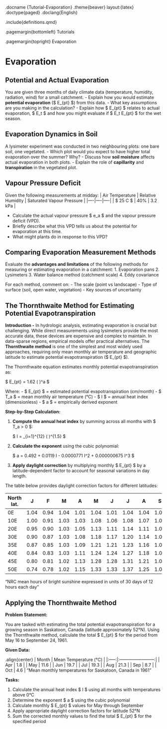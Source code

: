 .docname {Tutorial-Evaporation}
.theme{beaver} layout:{latex}
.doctype{paged}
.doclang{English}

.include{definitions.qmd}

.pagemargin{bottomleft}
    Tutorials

.pagemargin{topright}
    Evaporation

# Evaporation
## Potential and Actual Evaporation
You are given three months of daily climate data (temperature, humidity, radiation, wind) for a small catchment.
- Explain how you would estimate **potential evaporation** ($ E_{pt} $) from this data.
- What key assumptions are you making in the calculation?
- Explain how $ E_{pt} $ relates to actual evaporation, $ E_t $ and how you might evaluate if $ E_t \approx E_{pt} $ for the wet season.

## Evaporation Dynamics in Soil
A lysimeter experiment was conducted in two neighbouring plots: one bare soil, one vegetated.
- Which plot would you expect to have higher total evaporation over the summer? Why?
- Discuss how **soil moisture** affects actual evaporation in both plots.
- Explain the role of **capillarity** and **transpiration** in the vegetated plot.

## Vapour Pressure Deficit
Given the following measurements at midday:
| Air Temperature | Relative Humidity | Saturated Vapour Pressure |
|----|----|----|
| $ 25 \degree C $ | 40% | 3.2 kPa |

- Calculate the actual vapour pressure $ e_a $ and the vapour pressure deficit (VPD).
- Briefly describe what this VPD tells us about the potential for evaporation at this time.
- What might plants do in response to this VPD?


## Comparing Evaporation Measurement Methods
Evaluate the **advantages and limitations** of the following methods for measuring or estimating evaporation in a catchment:
1. Evaporation pans
2. Lysimeters
3. Water balance method (catchment scale)
4. Eddy covariance

For each method, comment on:
- The scale (point vs landscape)
- Type of surface (soil, open water, vegetation)
- Key sources of uncertainty


## The Thornthwaite Method for Estimating Potential Evapotranspiration
**Introduction -** In hydrologic analysis, estimating evaporation is crucial but challenging. While direct measurements using lysimeters provide the most accurate data, these devices are expensive and complex to maintain. In data-sparse regions, empirical models offer practical alternatives. The **Thornthwaite method** is one of the simplest and most widely used approaches, requiring only mean monthly air temperature and geographic latitude to estimate potential evapotranspiration ($ E_{pt} $).

The Thornthwaite equation estimates monthly potential evapotranspiration as:

$ E_{pt} = 1.62 \left( \frac{10 T_a}{I} \right)^a $

Where:
- $ E_{pt} $ = estimated potential evapotranspiration (cm/month)
- $ T_a $ = mean monthly air temperature (°C)
- $ I $ = annual heat index (dimensionless)
- $ a $ = empirically derived exponent

**Step-by-Step Calculation:**

1. **Compute the annual heat index** by summing across all months with $ T_a > 0 $:

   $ I = \sum_{i=1}^{12} \left( \frac{T_{ai}}{5} \right)^{1.5} $

2. **Calculate the exponent** using the cubic polynomial:

   $ a = 0.492 + 0.0119 I - 0.0000771 I^2 + 0.000000675 I^3 $

3. **Apply daylight correction** by multiplying monthly $ E_{pt} $ by a latitude-dependent factor to account for seasonal variations in day length.

The table below provides daylight correction factors for different latitudes:

| North lat. | J    | F    | M    | A    | M    | J    | J    | A    | S    | O    | N    | D    |
|------------|------|------|------|------|------|------|------|------|------|------|------|------|
| 0E         | 1.04 | 0.94 | 1.04 | 1.01 | 1.04 | 1.01 | 1.04 | 1.04 | 1.01 | 1.04 | 1.01 | 1.04 |
| 10E        | 1.00 | 0.91 | 1.03 | 1.03 | 1.08 | 1.06 | 1.08 | 1.07 | 1.02 | 1.02 | 0.98 | 0.99 |
| 20E        | 0.95 | 0.90 | 1.03 | 1.05 | 1.13 | 1.11 | 1.14 | 1.11 | 1.02 | 1.00 | 0.93 | 0.94 |
| 30E        | 0.90 | 0.87 | 1.03 | 1.08 | 1.18 | 1.17 | 1.20 | 1.14 | 1.03 | 0.98 | 0.89 | 0.88 |
| 35E        | 0.87 | 0.85 | 1.03 | 1.09 | 1.21 | 1.21 | 1.23 | 1.16 | 1.03 | 0.97 | 0.86 | 0.85 |
| 40E        | 0.84 | 0.83 | 1.03 | 1.11 | 1.24 | 1.24 | 1.27 | 1.18 | 1.04 | 0.96 | 0.83 | 0.81 |
| 45E        | 0.80 | 0.81 | 1.02 | 1.13 | 1.28 | 1.28 | 1.31 | 1.21 | 1.04 | 0.94 | 0.79 | 0.75 |
| 50E        | 0.74 | 0.78 | 1.02 | 1.15 | 1.33 | 1.33 | 1.37 | 1.25 | 1.06 | 0.92 | 0.76 | 0.70 |
"NRC mean hours of bright sunshine expressed in units of 30 days of 12 hours each day"

## Applying the Thornthwaite Method

**Problem Statement:**

You are tasked with estimating the total potential evapotranspiration for a growing season in Saskatoon, Canada (latitude approximately 52°N). Using the Thornthwaite method, calculate the total $ E_{pt} $ for the period from May 16 to September 24, 1961.

**Given Data:**

.align{center}
    | Month | Mean Temperature (°C) |
    |:-----:|:------------------------:|
    | Apr   | 1.8                   |
    | May   | 11.6                  |
    | Jun   | 19.7                  |
    | Jul   | 19.3                  |
    | Aug   | 21.3                  |
    | Sep   | 8.7                   |
    | Oct   | 4.6                   |
    "Mean monthly temperatures for Saskatoon, Canada in 1961"

**Tasks:**

1. Calculate the annual heat index $ I $ using all months with temperatures above 0°C
2. Determine the exponent $ a $ using the cubic polynomial
3. Calculate monthly $ E_{pt} $ values for May through September
4. Apply appropriate daylight correction factors for latitude 52°N
5. Sum the corrected monthly values to find the total $ E_{pt} $ for the specified period
